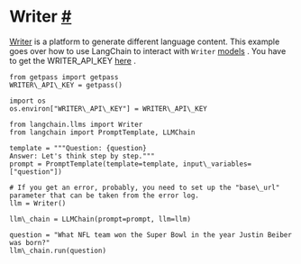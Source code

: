  Writer
 [#](#writer "Permalink to this headline")
===================================================
[Writer](https://writer.com/) 
 is a platform to generate different language content.
 This example goes over how to use LangChain to interact with
 `Writer`
[models](https://dev.writer.com/docs/models) 
 .
 You have to get the WRITER\_API\_KEY
 [here](https://dev.writer.com/docs) 
 .
```
from getpass import getpass
WRITER\_API\_KEY = getpass()
```
```
import os
os.environ["WRITER\_API\_KEY"] = WRITER\_API\_KEY
```
```
from langchain.llms import Writer
from langchain import PromptTemplate, LLMChain
```
```
template = """Question: {question}
Answer: Let's think step by step."""
prompt = PromptTemplate(template=template, input\_variables=["question"])
```
```
# If you get an error, probably, you need to set up the "base\_url" parameter that can be taken from the error log.
llm = Writer()
```
```
llm\_chain = LLMChain(prompt=prompt, llm=llm)
```
```
question = "What NFL team won the Super Bowl in the year Justin Beiber was born?"
llm\_chain.run(question)
```